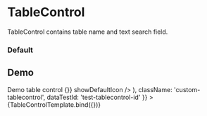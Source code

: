 

<Meta
  title="Onex/Components/Table/TableControl"
  component={TableControl}
/>


# TableControl

TableControl contains table name and text search field.

### Default
  <Canvas>
    <Story id='onex-components-table-tablecontrol--default' />
  </Canvas>

## Demo
<Canvas>
  <Story
    name="Demo"
    args={{
      children: (
        <>
          <TableName badgeNumber="200"> Demo table control</TableName>
          <TextField controlId="search" placeholder="search" onChange={() => {}} showDefaultIcon /> </>
      ),
      className: 'custom-tablecontrol',
      dataTestId: 'test-tablecontrol-id'
    }}
  >
    {TableControlTemplate.bind({})}
  </Story>
</Canvas>

<ArgsTable story="Demo" />
